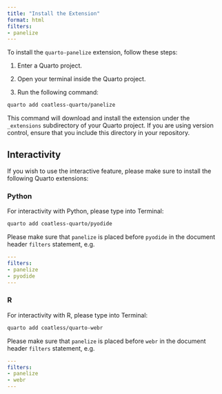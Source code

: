 ```yaml
---
title: "Install the Extension"
format: html
filters:
- panelize
---
```


To install the `quarto-panelize` extension, follow these steps:

1. Enter a Quarto project.

2. Open your terminal inside the Quarto project.

3. Run the following command:

```bash
quarto add coatless-quarto/panelize
```

This command will download and install the extension under the `_extensions` subdirectory of your Quarto project. If you are using version control, ensure that you include this directory in your repository.

## Interactivity

If you wish to use the interactive feature, please make sure to install the following Quarto extensions:

### Python 

For interactivity with Python, please type into Terminal:

```sh
quarto add coatless-quarto/pyodide
```

Please make sure that `panelize` is placed before `pyodide` in the document header `filters` statement, e.g. 

```yml
---
filters:
- panelize
- pyodide
---
```

### R 

For interactivity with R, please type into Terminal:

```sh
quarto add coatless/quarto-webr
```

Please make sure that `panelize` is placed before `webr` in the document header `filters` statement, e.g. 

```yml
---
filters:
- panelize
- webr
---
```

